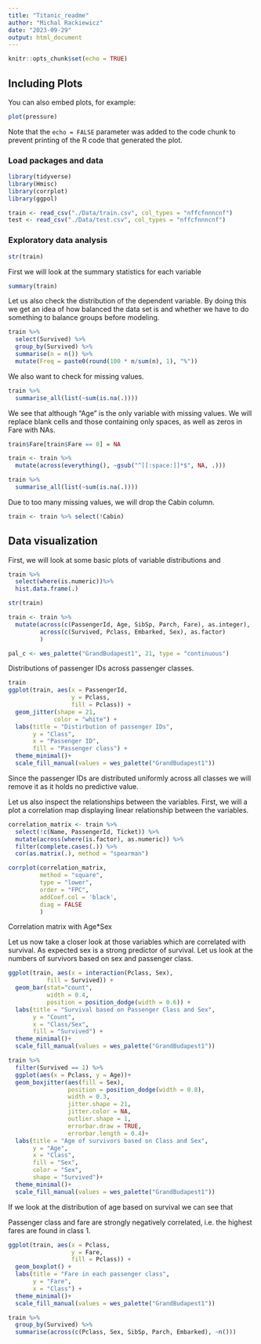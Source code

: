 ```yaml
---
title: "Titanic_readme"
author: "Michal Rackiewicz"
date: "2023-09-29"
output: html_document
---
```


```r
knitr::opts_chunk$set(echo = TRUE)
```

## Including Plots

You can also embed plots, for example:

```r
plot(pressure)
```

Note that the `echo = FALSE` parameter was added to the code chunk to prevent printing of the R code that generated the plot.

### Load packages and data

```r
library(tidyverse)
library(Hmisc)
library(corrplot)
library(ggpol)
```

```r
train <- read_csv("./Data/train.csv", col_types = "nffcfnnncnf")
test <- read_csv("./Data/test.csv", col_types = "nffcfnnncnf")
```

### Exploratory data analysis

```r
str(train)
```

First we will look at the summary statistics for each variable

```r
summary(train)
```

Let us also check the distribution of the dependent variable. By doing this we get an idea of how balanced the data set is and whether we have to do something to balance groups before modeling.

```r
train %>% 
  select(Survived) %>% 
  group_by(Survived) %>% 
  summarise(n = n()) %>% 
  mutate(Freq = paste0(round(100 * n/sum(n), 1), "%"))
```

We also want to check for missing values.

```r
train %>% 
  summarise_all(list(~sum(is.na(.))))
```

We see that although "Age" is the only variable with missing values. We will replace blank cells and those containing only spaces, as well as zeros in Fare with NAs.

```r
train$Fare[train$Fare == 0] = NA
```

```r
train <- train %>% 
  mutate(across(everything(), ~gsub("^[[:space:]]*$", NA, .)))
```

```r
train %>% 
  summarise_all(list(~sum(is.na(.))))
```

Due to too many missing values, we will drop the Cabin column.

```r
train <- train %>% select(!Cabin)
```


## Data visualization
First, we will look at some basic plots of variable distributions and 

```r
train %>% 
  select(where(is.numeric))%>%
  hist.data.frame(.)
```



```r
str(train)
```

```r
train <- train %>% 
  mutate(across(c(PassengerId, Age, SibSp, Parch, Fare), as.integer),
         across(c(Survived, Pclass, Embarked, Sex), as.factor)
         )
```

```r
pal_c <- wes_palette("GrandBudapest1", 21, type = "continuous")
```


Distributions of passenger IDs across passenger classes.

```r
train
ggplot(train, aes(x = PassengerId,
                  y = Pclass,
                  fill = Pclass)) +
  geom_jitter(shape = 21,
             color = "white") +
  labs(title = "Distirbution of passenger IDs",
       y = "Class",
       x = "Passenger ID",
       fill = "Passenger class") +
  theme_minimal()+
  scale_fill_manual(values = wes_palette("GrandBudapest1"))
```
Since the passenger IDs are distributed uniformly across all classes we will remove it as it holds no predictive value.


Let us also inspect the relationships between the variables. First, we will a plot a correlation map displaying linear relationship between the variables.
```r
correlation_matrix <- train %>%
  select(!c(Name, PassengerId, Ticket)) %>%
  mutate(across(where(is.factor), as.numeric)) %>%
  filter(complete.cases(.)) %>% 
  cor(as.matrix(.), method = "spearman")
```

```r
corrplot(correlation_matrix, 
         method = "square",
         type = "lower",
         order = "FPC",
         addCoef.col = 'black',
         diag = FALSE
         )
```
Correlation matrix with Age*Sex



Let us now take a closer look at those variables which are correlated with survival. As expected sex is a strong predictor of survival. Let us look at the numbers of survivors based on sex and passenger class.

```r
ggplot(train, aes(x = interaction(Pclass, Sex),
           fill = Survived)) +
  geom_bar(stat="count",
           width = 0.4,
           position = position_dodge(width = 0.6)) +
  labs(title = "Survival based on Passenger Class and Sex",
       y = "Count",
       x = "Class/Sex",
       fill = "Survived") +
  theme_minimal()+
  scale_fill_manual(values = wes_palette("GrandBudapest1"))
```

```r
train %>% 
  filter(Survived == 1) %>%
  ggplot(aes(x = Pclass, y = Age))+
  geom_boxjitter(aes(fill = Sex),
                 position = position_dodge(width = 0.8),
                 width = 0.3,
                 jitter.shape = 21,
                 jitter.color = NA,
                 outlier.shape = 1,
                 errorbar.draw = TRUE,
                 errorbar.length = 0.4)+
  labs(title = "Age of survivors based on Class and Sex",
       y = "Age",
       x = "Class",
       fill = "Sex",
       color = "Sex",
       shape = "Survived")+
  theme_minimal()+
  scale_fill_manual(values = wes_palette("GrandBudapest1"))
```
If we look at the distribution of age based on survival we can see that 



Passenger class and fare are strongly negatively correlated, i.e. the highest fares are found in class 1.

```r
ggplot(train, aes(x = Pclass,
                  y = Fare,
                  fill = Pclass)) +
  geom_boxplot() +
  labs(title = "Fare in each passenger class",
       y = "Fare",
       x = "Class") +
  theme_minimal()+
  scale_fill_manual(values = wes_palette("GrandBudapest1"))
```

```r
train %>% 
  group_by(Survived) %>% 
  summarise(across(c(Pclass, Sex, SibSp, Parch, Embarked), ~n()))
  
```


